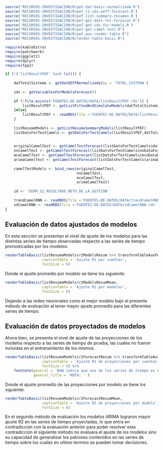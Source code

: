 
```r
source('RECURSOS-INVESTIGACION/R/get-dat-basic-normalizada.R')
source('RECURSOS-INVESTIGACION/R/pef-r2-ids-eeff-forecast.R')
source('RECURSOS-INVESTIGACION/R/pef-list-summary-resumen.R')
source('RECURSOS-INVESTIGACION/R/pef-get-dats-for-forescat.R')
source('RECURSOS-INVESTIGACION/R/pef-get-ids-for-models.R')
source("RECURSOS-INVESTIGACION/R/pef-get-camel-test.R")
source("RECURSOS-INVESTIGACION/R/pef-aux-render-table.R")
source("RECURSOS-INVESTIGACION/R/render-table-basic.R")

require(kableExtra)
require(patchwork)
require(ggplot2)
require(dplyr)
require(fpp2)

if (!('listResultPEF' %in% ls())) {
    
    datTotalSistema <- getDatEEFFNormalizada(by = 'TOTAL_SISTEMA')
    
    ids <- getVariablesForModelsForecast()
    
    if (!file.exists('FUENTES-DE-DATOS/DATA/listResultPEF.rds')) {
        listResultPEF <- getListFittedAndSimulateModels(datTotalSistema,ids)
    }else{
        listResultPEF <- readRDS(file ='FUENTES-DE-DATOS/DATA/listResultPEF.rds')
    }
    
    listResumeModels <- getListResumeSummaryModels(listResultPEF)
    listDatsForTestCamels <- getDatsForTestCamels(listResultPEF,datTotalSistema,12,TRUE)
    
    
    originalCamelTest <- getCamelTestForecast(listDatsForTestCamels$datCuentas)
    nnCamelTest <- getCamelTestForecast(listDatsForTestCamels$nnDataForecastCuentas)
    mcoCamelTest <- getCamelTestForecast(listDatsForTestCamels$mcoDataForecastCuentas)
    arimaCamelTest <- getCamelTestForecast(listDatsForTestCamels$arimaDataForecastCuentas)
    
    camelTestModels <- bind_rows(originalCamelTest,
                                 nnCamelTest,
                                 mcoCamelTest,
                                 arimaCamelTest)
    
    id <- 'EERR_S2_RESULTADO_NETO_DE_LA_GESTION'
    
    trendCamelRNN <- readRDS(file ='FUENTES-DE-DATOS/DATA/trendCamelRNN.rds')
    sdCamelRNN <- readRDS(file ='FUENTES-DE-DATOS/DATA/sdCamelRNN.rds')
}

```


## Evaluación de datos ajustados de modelos

En esta sección se presentan el nivel de ajuste de los modelos para las distintas series de tiempo observadas respecto a las series de tiempo pronosticadas por los modelos:

\vspace*{15pt}
```r
renderTableBasic(listResumeModels$r2ModelsResum %>% transformTableAuxPef, 
                 captionTable = 'Ajuste R2 por cuentas',
                 fontSize = 6)
```

\newpage
Donde el ajuste promedio por modelo se tiene los siguiente:

\vspace*{15pt}
```r
renderTableBasic(listResumeModels$r2ModelsResumMean, 
                 captionTable = 'Ajuste R2 por modelos',
                 fontSize = 6)
```

Dejando a las redes neuronales como el mejor modelo bajo el presente método de evaluación al tener mayor ajuste promedio para las diferentes series de tiempo.

## Evaluación de datos proyectados de modelos

Ahora bien, se presenta el nivel de ajuste de las proyecciones de los modelos respecto a las series de tiempo de prueba, las cuales no fueron incluidas en el entrenamiento de los mismos.

\vspace*{15pt}
```r
renderTableBasic(listResumeModels$r2ForecastResum %>% transformTableAuxPef, 
                 captionTable = 'Ajuste R2 de proyecciones por cuentas',
                 fontSize = 6) %>% 
    footnote(general = 'NaN indica que uno de los series de tiempo es 0 en todos sus elementos, donde el R2 devuelve una indeterminación.',
             general_title = 'NOTA: ' )
```


Donde el ajuste promedio de las proyecciones por modelo se tiene los siguiente:

\vspace*{15pt}
```r
renderTableBasic(listResumeModels$r2ForecastResumMean,
                 captionTable = 'Ajuste R2 de proyecciones por modelo',
                 fontSize = 6)
```

En el segundo método de evaluación los modelos ARIMA lograron mayor ajuste R2 en las series de tiempo proyectadas, lo que entra en contradicción con la evaluación anterior para poder resolver esta contradicción el siguiente método no evaluara el ajuste de los modelos sino su capacidad de generalizar los patrones contenidos en las series de tiempo sobre los cuales en ultimo termino se pueden tomar decisiones.


